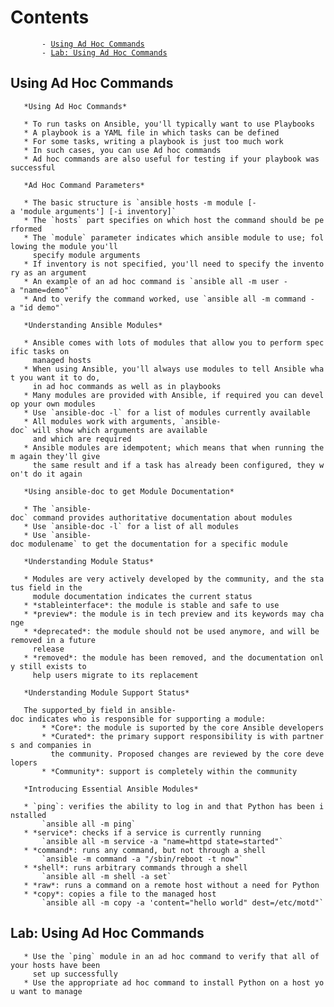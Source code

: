 = Contents =
        - [[#Using Ad Hoc Commands|Using Ad Hoc Commands]]
        - [[#Lab: Using Ad Hoc Commands|Lab: Using Ad Hoc Commands]]

== Using Ad Hoc Commands ==

    *Using Ad Hoc Commands*
    
    * To run tasks on Ansible, you'll typically want to use Playbooks
    * A playbook is a YAML file in which tasks can be defined
    * For some tasks, writing a playbook is just too much work
    * In such cases, you can use Ad hoc commands
    * Ad hoc commands are also useful for testing if your playbook was successful

    *Ad Hoc Command Parameters*
    
    * The basic structure is `ansible hosts -m module [-a 'module arguments'] [-i inventory]`
    * The `hosts` part specifies on which host the command should be performed
    * The `module` parameter indicates which ansible module to use; following the module you'll 
      specify module arguments
    * If inventory is not specified, you'll need to specify the inventory as an argument
    * An example of an ad hoc command is `ansible all -m user -a "name=demo"`
    * And to verify the command worked, use `ansible all -m command -a "id demo"`

    *Understanding Ansible Modules*
    
    * Ansible comes with lots of modules that allow you to perform specific tasks on 
      managed hosts
    * When using Ansible, you'll always use modules to tell Ansible what you want it to do, 
      in ad hoc commands as well as in playbooks
    * Many modules are provided with Ansible, if required you can develop your own modules
    * Use `ansible-doc -l` for a list of modules currently available
    * All modules work with arguments, `ansible-doc` will show which arguments are available 
      and which are required
    * Ansible modules are idempotent; which means that when running them again they'll give 
      the same result and if a task has already been configured, they won't do it again

    *Using ansible-doc to get Module Documentation*
    
    * The `ansible-doc` command provides authoritative documentation about modules
    * Use `ansible-doc -l` for a list of all modules
    * Use `ansible-doc modulename` to get the documentation for a specific module

    *Understanding Module Status*
    
    * Modules are very actively developed by the community, and the status field in the 
      module documentation indicates the current status
    * *stableinterface*: the module is stable and safe to use
    * *preview*: the module is in tech preview and its keywords may change
    * *deprecated*: the module should not be used anymore, and will be removed in a future 
      release
    * *removed*: the module has been removed, and the documentation only still exists to 
      help users migrate to its replacement

    *Understanding Module Support Status*
    
    The supported_by field in ansible-doc indicates who is responsible for supporting a module:
        * *Core*: the module is suported by the core Ansible developers
        * *Curated*: the primary support responsibility is with partners and companies in 
          the community. Proposed changes are reviewed by the core developers
        * *Community*: support is completely within the community

    *Introducing Essential Ansible Modules*
    
    * `ping`: verifies the ability to log in and that Python has been installed 
        `ansible all -m ping`
    * *service*: checks if a service is currently running 
        `ansible all -m service -a "name=httpd state=started"`
    * *command*: runs any command, but not through a shell 
        `ansible -m command -a "/sbin/reboot -t now"`
    * *shell*: runs arbitrary commands through a shell 
        `ansible all -m shell -a set`
    * *raw*: runs a command on a remote host without a need for Python
    * *copy*: copies a file to the managed host 
        `ansible all -m copy -a 'content="hello world" dest=/etc/motd"`

== Lab: Using Ad Hoc Commands ==

    * Use the `ping` module in an ad hoc command to verify that all of your hosts have been 
      set up successfully
    * Use the appropriate ad hoc command to install Python on a host you want to manage
